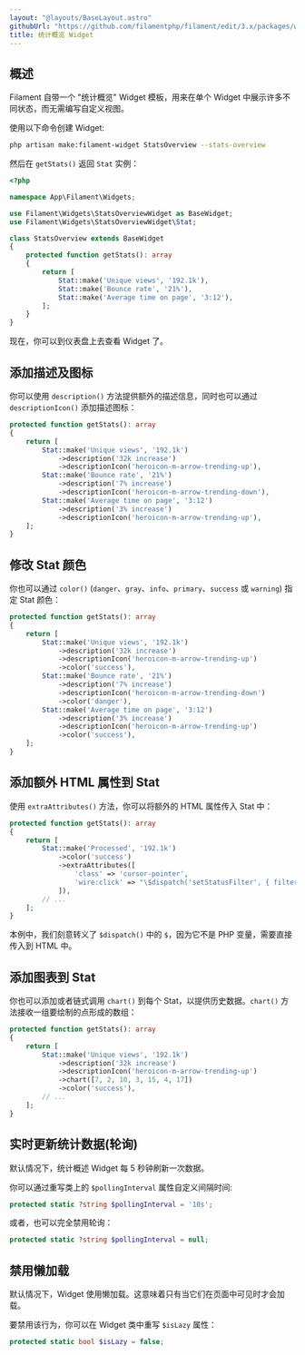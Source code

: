 ```yaml
---
layout: "@layouts/BaseLayout.astro"
githubUrl: "https://github.com/filamentphp/filament/edit/3.x/packages/widgets/docs/02-stats-overview.md"
title: 统计概览 Widget
---
```


## 概述

Filament 自带一个 "统计概览" Widget 模板，用来在单个 Widget 中展示许多不同状态，而无需编写自定义视图。

使用以下命令创建 Widget:

```bash
php artisan make:filament-widget StatsOverview --stats-overview
```

然后在 `getStats()` 返回 `Stat` 实例：

```php
<?php

namespace App\Filament\Widgets;

use Filament\Widgets\StatsOverviewWidget as BaseWidget;
use Filament\Widgets\StatsOverviewWidget\Stat;

class StatsOverview extends BaseWidget
{
    protected function getStats(): array
    {
        return [
            Stat::make('Unique views', '192.1k'),
            Stat::make('Bounce rate', '21%'),
            Stat::make('Average time on page', '3:12'),
        ];
    }
}
```

现在，你可以到仪表盘上去查看 Widget 了。

## 添加描述及图标

你可以使用 `description()` 方法提供额外的描述信息，同时也可以通过 `descriptionIcon()` 添加描述图标：

```php
protected function getStats(): array
{
    return [
        Stat::make('Unique views', '192.1k')
            ->description('32k increase')
            ->descriptionIcon('heroicon-m-arrow-trending-up'),
        Stat::make('Bounce rate', '21%')
            ->description('7% increase')
            ->descriptionIcon('heroicon-m-arrow-trending-down'),
        Stat::make('Average time on page', '3:12')
            ->description('3% increase')
            ->descriptionIcon('heroicon-m-arrow-trending-up'),
    ];
}
```

## 修改 Stat 颜色

你也可以通过 `color()` (`danger`、`gray`、`info`、`primary`、`success` 或 `warning`) 指定 Stat 颜色：

```php
protected function getStats(): array
{
    return [
        Stat::make('Unique views', '192.1k')
            ->description('32k increase')
            ->descriptionIcon('heroicon-m-arrow-trending-up')
            ->color('success'),
        Stat::make('Bounce rate', '21%')
            ->description('7% increase')
            ->descriptionIcon('heroicon-m-arrow-trending-down')
            ->color('danger'),
        Stat::make('Average time on page', '3:12')
            ->description('3% increase')
            ->descriptionIcon('heroicon-m-arrow-trending-up')
            ->color('success'),
    ];
}
```

## 添加额外 HTML 属性到 Stat

使用 `extraAttributes()` 方法，你可以将额外的 HTML 属性传入 Stat 中：

```php
protected function getStats(): array
{
    return [
        Stat::make('Processed', '192.1k')
            ->color('success')
            ->extraAttributes([
                'class' => 'cursor-pointer',
                'wire:click' => "\$dispatch('setStatusFilter', { filter: 'processed' })",
            ]),
        // ...
    ];
}
```

本例中，我们刻意转义了 `$dispatch()` 中的 `$`，因为它不是 PHP 变量，需要直接传入到 HTML 中。

## 添加图表到 Stat

你也可以添加或者链式调用 `chart()` 到每个 Stat，以提供历史数据。`chart()` 方法接收一组要绘制的点形成的数组：

```php
protected function getStats(): array
{
    return [
        Stat::make('Unique views', '192.1k')
            ->description('32k increase')
            ->descriptionIcon('heroicon-m-arrow-trending-up')
            ->chart([7, 2, 10, 3, 15, 4, 17])
            ->color('success'),
        // ...
    ];
}
```

## 实时更新统计数据(轮询)

默认情况下，统计概述 Widget 每 5 秒钟刷新一次数据。

你可以通过重写类上的 `$pollingInterval` 属性自定义间隔时间:

```php
protected static ?string $pollingInterval = '10s';
```

或者，也可以完全禁用轮询：

```php
protected static ?string $pollingInterval = null;
```

## 禁用懒加载

默认情况下，Widget 使用懒加载。这意味着只有当它们在页面中可见时才会加载。

要禁用该行为，你可以在 Widget 类中重写 `$isLazy` 属性：

```php
protected static bool $isLazy = false;
```
